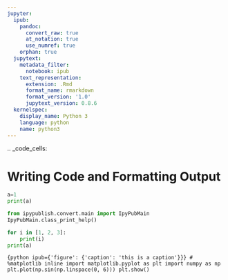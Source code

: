 ```yaml
---
jupyter:
  ipub:
    pandoc:
      convert_raw: true 
      at_notation: true
      use_numref: true
    orphan: true
  jupytext:
    metadata_filter:
      notebook: ipub
    text_representation:
      extension: .Rmd
      format_name: rmarkdown
      format_version: '1.0'
      jupytext_version: 0.8.6
  kernelspec:
    display_name: Python 3
    language: python
    name: python3
---
```

.. _code_cells:

# Writing Code and Formatting Output


```python
a=1
print(a)
```

```python
from ipypublish.convert.main import IpyPubMain
IpyPubMain.class_print_help()
```

```python
for i in [1, 2, 3]:
    print(i)
print(a)
```


```{python ipub={'figure': {'caption': 'this is a caption'}}}
# %matplotlib inline
import matplotlib.pyplot as plt
import numpy as np
plt.plot(np.sin(np.linspace(0, 6)))
plt.show()
```
